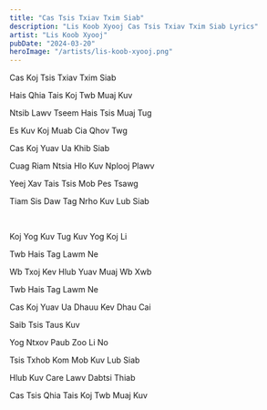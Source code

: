 ```yaml
---
title: "Cas Tsis Txiav Txim Siab"
description: "Lis Koob Xyooj Cas Tsis Txiav Txim Siab Lyrics"
artist: "Lis Koob Xyooj"
pubDate: "2024-03-20"
heroImage: "/artists/lis-koob-xyooj.png"
---
```


Cas Koj Tsis Txiav Txim Siab

Hais Qhia Tais Koj Twb Muaj Kuv

Ntsib Lawv Tseem Hais Tsis Muaj Tug

Es Kuv Koj Muab Cia Qhov Twg

Cas Koj Yuav Ua Khib Siab

Cuag Riam Ntsia Hlo Kuv Nplooj Plawv

Yeej Xav Tais Tsis Mob Pes Tsawg

Tiam Sis Daw Tag Nrho Kuv Lub Siab

<br />

Koj Yog Kuv Tug Kuv Yog Koj Li

Twb Hais Tag Lawm Ne

Wb Txoj Kev Hlub Yuav Muaj Wb Xwb

Twb Hais Tag Lawm Ne

Cas Koj Yuav Ua Dhauu Kev Dhau Cai

Saib Tsis Taus Kuv

Yog Ntxov Paub Zoo Li No

Tsis Txhob Kom Mob Kuv Lub Siab

Hlub Kuv Care Lawv Dabtsi Thiab

Cas Tsis Qhia Tais Koj Twb Muaj Kuv
